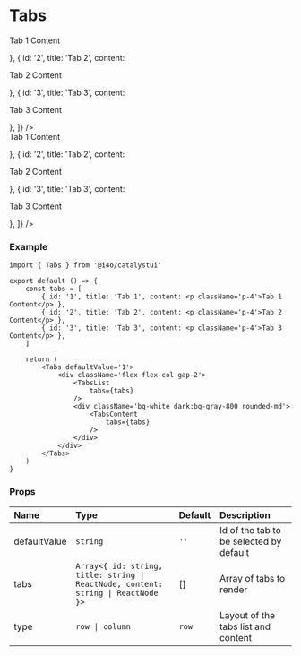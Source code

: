 
# Tabs

<DemoCard>
	<Tabs defaultValue='1'>
        <div className='flex flex-col gap-2'>
            <TabsList 
                tabs={[
    			    { id: '1', title: 'Tab 1', content: <p className='p-4'>Tab 1 Content</p> },
	    	        { id: '2', title: 'Tab 2', content: <p className='p-4'>Tab 2 Content</p> },
                    { id: '3', title: 'Tab 3', content: <p className='p-4'>Tab 3 Content</p> },
        		]}
            />
            <div className='bg-white dark:bg-gray-800 rounded-md'>
                <TabsContent 
                    tabs={[
		        	    { id: '1', title: 'Tab 1', content: <p className='p-4'>Tab 1 Content</p> },
			            { id: '2', title: 'Tab 2', content: <p className='p-4'>Tab 2 Content</p> },
        			    { id: '3', title: 'Tab 3', content: <p className='p-4'>Tab 3 Content</p> },
		            ]}
                />
            </div>
        </div>
    </Tabs>
</DemoCard>

### Example

```tsx
import { Tabs } from '@i4o/catalystui'

export default () => {
    const tabs = [
    	{ id: '1', title: 'Tab 1', content: <p className='p-4'>Tab 1 Content</p> },
        { id: '2', title: 'Tab 2', content: <p className='p-4'>Tab 2 Content</p> },
        { id: '3', title: 'Tab 3', content: <p className='p-4'>Tab 3 Content</p> },
    ]

	return (
	    <Tabs defaultValue='1'>
            <div className='flex flex-col gap-2'>
                <TabsList 
                    tabs={tabs}
                />
                <div className='bg-white dark:bg-gray-800 rounded-md'>
                    <TabsContent 
                        tabs={tabs}
                    />
                </div>
            </div>
        </Tabs>
	)
}
```

### Props

| Name         | Type                                                                              | Default | Description                             |
| :----------- | :-------------------------------------------------------------------------------- | :------ | :-------------------------------------- |
| defaultValue | `string`                                                                          | `''`    | Id of the tab to be selected by default |
| tabs         | `Array<{ id: string, title: string \| ReactNode, content: string \| ReactNode }>` | []      | Array of tabs to render                 |
| type         | `row \| column`                                                                   | `row`   | Layout of the tabs list and content     |
